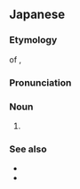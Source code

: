 ==Japanese==
{{DEFAULTSORT:ふろれす''}}

===Etymology===
{{l|en|clipping|Clipping}} of {{m|ja|'''プロ'''フェッショナル'''レス'''リング|tr=purofesshonaru resuringu|pos=from {{der|ja|en|professional wrestling}}}}, {{m|ja|'''プロレス'''リング|tr=pro resuringu|pos=from {{der|ja|en|pro wrestling}}}}

===Pronunciation===
{{ja-pron|acc=0}}

===Noun===
{{ja-noun}}

# {{l|en|professional wrestling}}

===See also===
* {{ja-r|プロ}}
* {{ja-r|レスリング}}

{{cln|ja|clippings}}
{{C|ja|Wrestling}}